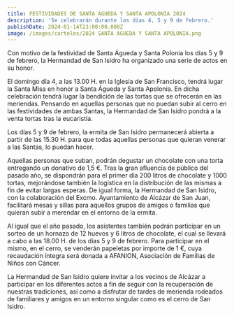 ```yaml
---
title: FESTIVIDADES DE SANTA ÁGUEDA Y SANTA APOLONIA 2024
description: 'Se celebrarán durante los días 4, 5 y 9 de febrero.'
publishDate: 2024-01-14T23:00:00.000Z
image: /images/carteles/2024 SANTA AGUEDA Y SANTA APOLONIA.png
---
```


Con motivo de la festividad de Santa Águeda y Santa Polonia los días 5 y 9 de febrero, la Hermandad de San Isidro ha organizado una serie de actos en su honor.

El domingo día 4, a las 13.00 H. en la Iglesia de San Francisco, tendrá lugar la Santa Misa en honor a Santa Águeda y Santa Apolonia. En dicha celebración tendrá lugar la bendición de las tortas que se ofrecerán en las meriendas. Pensando en aquellas personas que no puedan subir al cerro en las festividades de ambas Santas, la Hermandad de San Isidro pondrá a la venta tortas tras la eucaristía.

Los días 5 y 9 de febrero, la ermita de San Isidro permanecerá abierta a partir de las 15.30 H. para que todas aquellas personas que quieran venerar a las Santas, lo puedan hacer. 

Aquellas personas que suban, podrán degustar un chocolate con una torta entregando un donativo de 1,5 €.
Tras la gran afluencia de público del pasado año, se dispondrán para el primer día 200 litros de chocolate y 1000 tortas, mejorándose también la logística en la distribución de las mismas a fin de evitar largas esperas. De igual forma, la Hermandad de San Isidro, con la colaboración del Excmo. Ayuntamiento de Alcázar de San Juan, facilitará mesas y sillas para aquellos grupos de amigos o familias que quieran subir a merendar en el entorno de la ermita. 

Al igual que el año pasado, los asistentes también podrán participar en un sorteo de un hornazo de 12 huevos y 6 litros de chocolate, el cual se llevará a cabo a las 18.00 H. de los días 5 y 9 de febrero. Para participar en el mismo, en el cerro, se venderán papeletas por importe de 1 €, cuya recaudación íntegra será donada a AFANION, Asociación de Familias de Niños con Cáncer.

La Hermandad de San Isidro quiere invitar a los vecinos de Alcázar a participar en los diferentes actos a fin de seguir con la recuperación de nuestras tradiciones, así como a disfrutar de tardes de merienda rodeados de familiares y amigos en un entorno singular como es el cerro de San Isidro.
